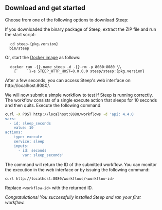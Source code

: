 
## Download and get started

Choose from one of the following options to download Steep:

<DownloadButtons />

If you downloaded the binary package of Steep, extract the ZIP file and run the
start script:

<pre>
  <code className="hljs language-bash"><span className="hljs-built_in">cd</span> steep-{pkg.version}
  bin/steep</code>
</pre>

Or, start the [Docker image](https://hub.docker.com/orgs/steep/steep) as
follows:

<pre>
  <code className="hljs language-bash">docker run -{}-name steep -d -{}-rm -p 8080:8080 \\
    {`    `}-e STEEP_HTTP_HOST=0.0.0.0 steep/steep:{pkg.version}</code>
</pre>

After a few seconds, you can access Steep's web interface on
http://localhost:8080/.

We will now submit a simple workflow to test if Steep is running correctly. The
workflow consists of a single execute action that sleeps for 10 seconds and
then quits. Execute the following command:

```bash
curl -X POST http://localhost:8080/workflows -d 'api: 4.4.0
vars:
  - id: sleep_seconds
    value: 10
actions:
  - type: execute
    service: sleep
    inputs:
      - id: seconds
        var: sleep_seconds'
```

The command will return the ID of the submitted workflow. You can monitor the
execution in the web interface or by issuing the following command:

```bash
curl http://localhost:8080/workflows/<workflow-id>
```

Replace `<workflow-id>` with the returned ID.

*Congratulations! You successfully installed Steep and ran your first workflow.*
